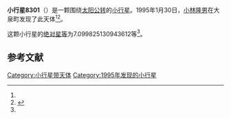 {{Infobox planet
| bgcolour = #FFFFC0
| name = 8301 Haseyuji
| symbol = 
| image = 
| caption = 
| discovery = yes
| discovery_ref = 
| discoverer = [[小林隆男|小林隆男]]
| discovery_site = [[大泉町|大泉町]] 
| discovered = 1995年1月30日
| designations = yes
| mp_name = 
| named_after = 
| alt_names = 1995 BG2/ 1990 WY4
| mp_category = [[主带小行星|主带小行星]]
| orbit_ref = <ref name="a">[http://ssd.jpl.nasa.gov/sbdb.cgi?sstr=8301 8301 Haseyuji] {{Wayback|url=http://ssd.jpl.nasa.gov/sbdb.cgi?sstr=8301 |date=20201124031358 }}，小行星數據庫瀏覽器（JPL Small-Body Database Browser）－[[美国国家航空航天局|美国国家航空航天局]]喷气推进实验室</ref>
| epoch = 2456400.5 (2013年4月18日更新)
| aphelion = {{convert|2.553632323982668|AU|km|3|abbr=on|lk=out}}
| perihelion = {{convert|2.099041759800941|AU|km|3|abbr=on}}
| semimajor = {{convert|2.326337041891804|AU|km|3|abbr=on}}
| eccentricity = 0.097705224
| period = 1296.0071 [[日|日]]<br />3.55[[儒略年|儒略年]]
| avg_speed = 
| inclination = 3.71550564161845
| asc_node = 127.401194746745
| mean_anomaly = 
| arg_peri = 7.099825130943612
| satellites = 
| physical_characteristics = yes
| dimensions = 
| mass = 
| density = 
| surface_grav = 
| escape_velocity = 
| sidereal_day = 
| axial_tilt = 
| pole_ecliptic_lat = 
| pole_ecliptic_lon = 
| albedo = 
| temperatures= 
| temp_name1 = 
| mean_temp_1 = 
| max_temp_1 = 
| temp_name2 = 
| max_temp_2 = 
| spectral_type = 
| abs_magnitude = 7.099825130943612
}}

'''小行星8301'''（{{lang-en|8301 Haseyuji}}）是一颗围绕[[太阳|太阳]][[公转|公转]]的[[小行星|小行星]]。1995年1月30日，[[小林隆男|小林隆男]]在大泉町发现了此天体<ref name="a" /><ref>{{cite news|title=小行星列表|url=http://cfa-www.harvard.edu/iau/lists/NumberedMPs.txt|accessdate=2013-07-08|newspaper=哈佛大学|archive-date=2008-05-17|archive-url=https://web.archive.org/web/20080517010638/http://cfa-www.harvard.edu/iau/lists/NumberedMPs.txt|dead-url=no}}</ref>。

这颗小行星的[[绝对星等|绝对星等]]为7.099825130943612等<ref name="a" />。

==参考文献==
{{reflist}}
{{Minor Planet Number|[[小行星8300|小行星8300]]|[[小行星8302|小行星8302]]}}

{{小天体}}

[[Category:小行星带天体|Category:小行星带天体]]
[[Category:1995年发现的小行星|Category:1995年发现的小行星]]

{{asteroid-stub}}